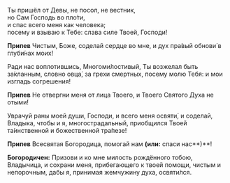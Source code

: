 Ты пришёл от Девы, не посол, не вестник,  
но Сам Господь во пло́ти,  
и спас всего меня как человека;  
посему и взываю к Тебе: слава силе Твоей, Господи!

**Припев** Чистым, Боже, соделай сердце во мне, и дух пра́вый обнови́ в глуби́нах моих!

Ради нас воплотившись, Многоми́лостивый, Ты возжелал быть за́кланным, словно овца́, за грехи смертных, посему молю Тебя: и мои изгладь согрешения!

**Припев** Не отвергни меня от лица Твоего, и Твоего Святого Духа не отыми́!

Уврачуй раны моей души, Господи, и всего меня освяти́, и соделай, Владыка, чтобы и я, многострадальный, приобщился Твоей та́инственной и божественной тра́пезе!

**Припев** Всесвятая Богородица, помогай нам **(или:** спаси нас**)**!

**Богородичен:** Призови и ко мне милость рождённого тобою, Владычица, и сохрани меня, прибегающего к твоей помощи, чистым и непорочным, дабы я, принимая жемчужину духа, освяти́лся.
